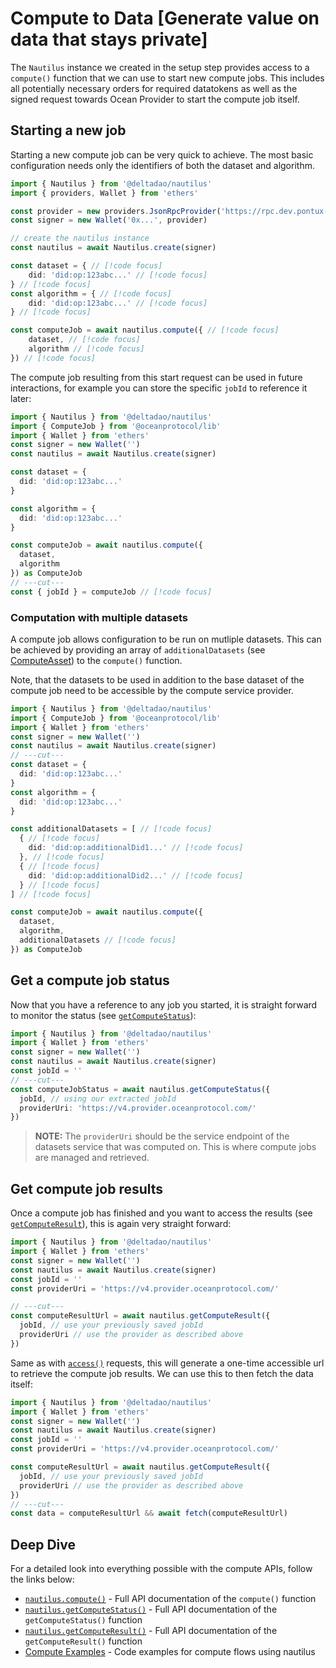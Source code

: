 
# Compute to Data [Generate value on data that stays private]

The `Nautilus` instance we created in the setup step provides access to a `compute()` function that we can use to start new compute jobs.
This includes all potentially necessary orders for required datatokens as well as the signed request towards Ocean Provider to start the compute job itself.

## Starting a new job

Starting a new compute job can be very quick to achieve. The most basic configuration needs only the identifiers of both the dataset and algorithm.

```ts twoslash
import { Nautilus } from '@deltadao/nautilus'
import { providers, Wallet } from 'ethers'

const provider = new providers.JsonRpcProvider('https://rpc.dev.pontux-x.eu')
const signer = new Wallet('0x...', provider)

// create the nautilus instance
const nautilus = await Nautilus.create(signer)

const dataset = { // [!code focus]
    did: 'did:op:123abc...' // [!code focus]
} // [!code focus]
const algorithm = { // [!code focus]
    did: 'did:op:123abc...' // [!code focus]
} // [!code focus]

const computeJob = await nautilus.compute({ // [!code focus]
    dataset, // [!code focus]
    algorithm // [!code focus]
}) // [!code focus]
```
The compute job resulting from this start request can be used in future interactions, for example you can store the specific `jobId` to reference it later:
```ts twoslash
import { Nautilus } from '@deltadao/nautilus'
import { ComputeJob } from '@oceanprotocol/lib'
import { Wallet } from 'ethers'
const signer = new Wallet('')
const nautilus = await Nautilus.create(signer)

const dataset = {
  did: 'did:op:123abc...'
}

const algorithm = {
  did: 'did:op:123abc...'
}

const computeJob = await nautilus.compute({
  dataset,
  algorithm
}) as ComputeJob
// ---cut---
const { jobId } = computeJob // [!code focus]
```

### Computation with multiple datasets

A compute job allows configuration to be run on mutliple datasets. This can be achieved by providing an array of `additionalDatasets` (see [ComputeAsset](/docs/api/ComputeAsset)) to the `compute()` function.

<Callout type='tip'>
Note, that the datasets to be used in addition to the base dataset of the compute job need to be accessible by the compute service provider.
</Callout>

```ts twoslash
import { Nautilus } from '@deltadao/nautilus'
import { ComputeJob } from '@oceanprotocol/lib'
import { Wallet } from 'ethers'
const signer = new Wallet('')
const nautilus = await Nautilus.create(signer)
// ---cut---
const dataset = {
  did: 'did:op:123abc...'
}
const algorithm = {
  did: 'did:op:123abc...'
}

const additionalDatasets = [ // [!code focus]
  { // [!code focus]
    did: 'did:op:additionalDid1...' // [!code focus]
  }, // [!code focus]
  { // [!code focus]
    did: 'did:op:additionalDid2...' // [!code focus]
  } // [!code focus]
] // [!code focus]

const computeJob = await nautilus.compute({
  dataset,
  algorithm,
  additionalDatasets // [!code focus]
}) as ComputeJob
```

## Get a compute job status

Now that you have a reference to any job you started, it is straight forward to monitor the status (see [`getComputeStatus`](/docs/api/nautilus/getComputeStatus)):

```ts twoslash
import { Nautilus } from '@deltadao/nautilus'
import { Wallet } from 'ethers'
const signer = new Wallet('')
const nautilus = await Nautilus.create(signer)
const jobId = ''
// ---cut---
const computeJobStatus = await nautilus.getComputeStatus({
  jobId, // using our extracted jobId
  providerUri: 'https://v4.provider.oceanprotocol.com/'
})
```
> **NOTE:** The `providerUri` should be the service endpoint of the datasets service that was computed on. This is where compute jobs are managed and retrieved.

## Get compute job results

Once a compute job has finished and you want to access the results (see [`getComputeResult`](/docs/api/nautilus/getComputeResult)), this is again very straight forward:

```ts twoslash
import { Nautilus } from '@deltadao/nautilus'
import { Wallet } from 'ethers'
const signer = new Wallet('')
const nautilus = await Nautilus.create(signer)
const jobId = ''
const providerUri = 'https://v4.provider.oceanprotocol.com/'

// ---cut---
const computeResultUrl = await nautilus.getComputeResult({
  jobId, // use your previously saved jobId
  providerUri // use the provider as described above
})
```

Same as with [`access()`](/docs/guides/download) requests, this will generate a one-time accessible url to retrieve the compute job results. We can use this to then fetch the data itself:

```ts twoslash
import { Nautilus } from '@deltadao/nautilus'
import { Wallet } from 'ethers'
const signer = new Wallet('')
const nautilus = await Nautilus.create(signer)
const jobId = ''
const providerUri = 'https://v4.provider.oceanprotocol.com/'

const computeResultUrl = await nautilus.getComputeResult({
  jobId, // use your previously saved jobId
  providerUri // use the provider as described above
})
// ---cut---
const data = computeResultUrl && await fetch(computeResultUrl)
```


## Deep Dive

For a detailed look into everything possible with the compute APIs, follow the links below:
- [`nautilus.compute()`](/docs/api/nautilus/compute) - Full API documentation of the `compute()` function
- [`nautilus.getComputeStatus()`](/docs/api/nautilus/getComputeStatus) - Full API documentation of the `getComputeStatus()` function
- [`nautilus.getComputeResult()`](/docs/api/nautilus/getComputeResult) - Full API documentation of the `getComputeResult()` function
- [Compute Examples](https://github.com/deltaDAO/nautilus-examples/blob/main/compute.ts) - Code examples for compute flows using nautilus
